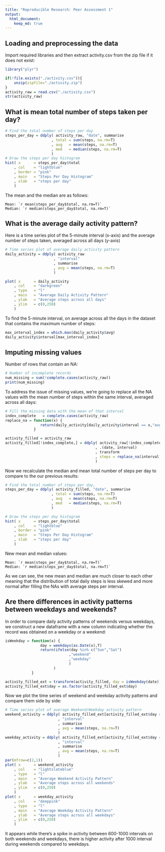 ```yaml
---
title: "Reproducible Research: Peer Assessment 1"
output: 
  html_document:
    keep_md: true
---
```


## Loading and preprocessing the data


Import required libraries and then extract activity.csv from the zip file if it does not exist:
```r
library("plyr")

if(!file.exists("./activity.csv")){
    unzip(zipfile="./activity.zip")
}
activity_raw = read.csv("./activity.csv")
str(activity_raw)
```

## What is mean total number of steps taken per day?
```r
# Find the total number of steps per day 
steps_per_day = ddply( activity_raw, "date", summarise
                     , total = sum(steps, na.rm=T)
                     , avg   = mean(steps, na.rm=T)
                     , med   = median(steps, na.rm=T)
                     )
# Draw the steps per day histogram
hist( x      = steps_per_day$total
    , col    = "lightblue" 
    , border = "pink"
    , main   = "Steps Per Day Histogram"
    , xlab   = "steps per day"
    )
```

The mean and the median are as follows:
```
Mean: `r mean(steps_per_day$total, na.rm=T)`
Median: `r median(steps_per_day$total, na.rm=T)`
```

## What is the average daily activity pattern?
Here is a time series plot of the 5-minute interval (x-axis) and the average number of steps taken, averaged across all days (y-axis)
```r
# Time series plot of average daily activity pattern
daily_activity = ddply( activity_raw
                      , "interval"
                      , summarise
                      , avg = mean(steps, na.rm=T)
                      )

plot( x      = daily_activity
    , col    = "darkgreen"
    , type   = "l"
    , main   = "Average Daily Activity Pattern"
    , ylab   = "Average steps across all days"
    , ylim   = c(0,250)
    )
```

To find the 5-minute interval, on average across all the days in the dataset that contains the maximum number of steps:

```r
max_interval_index = which.max(daily_activity$avg)
daily_activity$interval[max_interval_index]
```

## Imputing missing values

Number of rows that contain an NA:
```r
# Number of incomplete records
num_missing = sum(!complete.cases(activity_raw))
print(num_missing)
```
To address the issue of missing values, we're going to replace all the NA values with the mean number of steps within the same interval, averaged across all days:
```r
# Fill the missing data with the mean of that interval
index_complete   = complete.cases(activity_raw)
replace_na = function(x) {
                return(daily_activity[daily_activity$interval == x,"avg"])
             }

activity_filled = activity_raw
activity_filled[!index_complete,] = ddply( activity_raw[!index_complete,]
                                         , .(date, interval)
                                         , transform
                                         , steps = replace_na(interval)
                                         )
```

Now we recalculate the median and mean total number of steps per day to compare to the our previous results:

```r
# Find the total number of steps per day, 
steps_per_day = ddply( activity_filled, "date", summarise
                     , total = sum(steps, na.rm=T)
                     , avg   = mean(steps, na.rm=T)
                     , med   = median(steps, na.rm=T)
                     )

# Draw the steps per day histogram
hist( x      = steps_per_day$total
    , col    = "lightblue" 
    , border = "pink"
    , main   = "Steps Per Day Histogram"
    , xlab   = "steps per day"
    )
```

New mean and median values:

```
Mean: `r mean(steps_per_day$total, na.rm=T)`
Median: `r median(steps_per_day$total, na.rm=T)`
```

As we can see, the new mean and median are much closer to each other meaning that the distribution of total daily steps is less skewed and more normal after filling the NAs with average steps per interval.

## Are there differences in activity patterns between weekdays and weekends?

In order to compare daily activity patterns of weekends versus weekdays, we construct a new dataframe with a new column indicating whether the record was obtained on a weekday or a weekend:

```r
isWeekday = function(x) {
                day = weekdays(as.Date(x),T)
                return(ifelse(day %in% c("Sun","Sat")
                             ,"weekend"
                             ,"weekday"
                             )
                      )  
            }

activity_filled_ext = transform(activity_filled, day = isWeekday(date))
activity_filled_ext$day = as.factor(activity_filled_ext$day)
```

Now we plot the time series of weekend and weekday activity patterns and compare them side by side:
```r
# Time series plot of average Weekend/Weekday activity pattern
weekend_activity = ddply( activity_filled_ext[activity_filled_ext$day == "weekend",]
                        , "interval"
                        , summarise
                        , avg = mean(steps, na.rm=T)
                        )
weekday_activity = ddply( activity_filled_ext[activity_filled_ext$day == "weekday",]
                        , "interval"
                        , summarise
                        , avg = mean(steps, na.rm=T)
                        )
par(mfrow=c(2,1))
plot( x      = weekend_activity
    , col    = "lightslateblue"
    , type   = "l"
    , main   = "Average Weekend Activity Pattern"
    , ylab   = "Average steps across all weekends"
    , ylim   = c(0,250)
    )
plot( x      = weekday_activity
    , col    = "deeppink"
    , type   = "l"
    , main   = "Average Weekday Activity Pattern"
    , ylab   = "Average steps across all weekdays"
    , ylim   = c(0,250)
    )

```

It appears while there's a spike in activity between 600-1000 intervals on both weekends and weekdays, there is higher activity after 1000 interval during weekends compared to weekdays.
